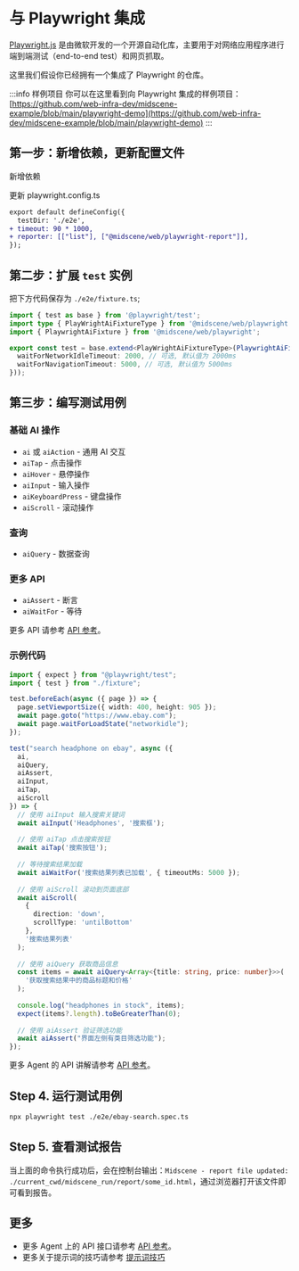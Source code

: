 
# 与 Playwright 集成


[Playwright.js](https://playwright.com/) 是由微软开发的一个开源自动化库，主要用于对网络应用程序进行端到端测试（end-to-end test）和网页抓取。

这里我们假设你已经拥有一个集成了 Playwright 的仓库。

:::info 样例项目
你可以在这里看到向 Playwright 集成的样例项目：[https://github.com/web-infra-dev/midscene-example/blob/main/playwright-demo](https://github.com/web-infra-dev/midscene-example/blob/main/playwright-demo)
:::


<SetupEnv />

## 第一步：新增依赖，更新配置文件

新增依赖

<PackageManagerTabs command="install @midscene/web --save-dev" />

更新 playwright.config.ts

```diff
export default defineConfig({
  testDir: './e2e',
+ timeout: 90 * 1000,
+ reporter: [["list"], ["@midscene/web/playwright-report"]],
});
```

## 第二步：扩展 `test` 实例

把下方代码保存为 `./e2e/fixture.ts`;

```typescript
import { test as base } from '@playwright/test';
import type { PlayWrightAiFixtureType } from '@midscene/web/playwright';
import { PlaywrightAiFixture } from '@midscene/web/playwright';

export const test = base.extend<PlayWrightAiFixtureType>(PlaywrightAiFixture({
  waitForNetworkIdleTimeout: 2000, // 可选, 默认值为 2000ms
  waitForNavigationTimeout: 5000, // 可选, 默认值为 5000ms
}));
```

## 第三步：编写测试用例

### 基础 AI 操作

* `ai` 或 `aiAction` - 通用 AI 交互
* `aiTap` - 点击操作
* `aiHover` - 悬停操作
* `aiInput` - 输入操作
* `aiKeyboardPress` - 键盘操作
* `aiScroll` - 滚动操作

### 查询

* `aiQuery` - 数据查询

### 更多 API

* `aiAssert` - 断言
* `aiWaitFor` - 等待

更多 API 请参考 [API 参考](./API)。

### 示例代码

```typescript title="./e2e/ebay-search.spec.ts"
import { expect } from "@playwright/test";
import { test } from "./fixture";

test.beforeEach(async ({ page }) => {
  page.setViewportSize({ width: 400, height: 905 });
  await page.goto("https://www.ebay.com");
  await page.waitForLoadState("networkidle");
});

test("search headphone on ebay", async ({ 
  ai, 
  aiQuery, 
  aiAssert,
  aiInput,
  aiTap,
  aiScroll 
}) => {
  // 使用 aiInput 输入搜索关键词
  await aiInput('Headphones', '搜索框');
  
  // 使用 aiTap 点击搜索按钮
  await aiTap('搜索按钮');
  
  // 等待搜索结果加载
  await aiWaitFor('搜索结果列表已加载', { timeoutMs: 5000 });
  
  // 使用 aiScroll 滚动到页面底部
  await aiScroll(
    { 
      direction: 'down',
      scrollType: 'untilBottom'
    },
    '搜索结果列表'
  );
  
  // 使用 aiQuery 获取商品信息
  const items = await aiQuery<Array<{title: string, price: number}>>(
    '获取搜索结果中的商品标题和价格'
  );
  
  console.log("headphones in stock", items);
  expect(items?.length).toBeGreaterThan(0);
  
  // 使用 aiAssert 验证筛选功能
  await aiAssert("界面左侧有类目筛选功能");
});
```

更多 Agent 的 API 讲解请参考 [API 参考](./API)。

## Step 4. 运行测试用例

```bash
npx playwright test ./e2e/ebay-search.spec.ts
```

## Step 5. 查看测试报告

当上面的命令执行成功后，会在控制台输出：`Midscene - report file updated: ./current_cwd/midscene_run/report/some_id.html`，通过浏览器打开该文件即可看到报告。

## 更多

* 更多 Agent 上的 API 接口请参考 [API 参考](./API)。
* 更多关于提示词的技巧请参考 [提示词技巧](./prompting-tips)
